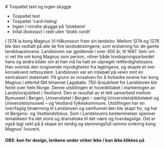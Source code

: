 
 
<Spacer height={20} />
<Container style="initial">
# Tospaltet text og ingen skygge

- Tospaltet text
- Tospaltet 'card-listing'
- Ingen / mindre skygge på 'blokkene'
- Inital (bokstav) i rødt uten 'blokk rundt'

</Container>

<Spacer height={36} />


<Container stil="initial" columns>
I 1274 la kong Magnus VI Håkonsson fram sin landslov. Mellom 1274 og 1276 ble den vedtatt på alle de fire landsdelstingene, som erstatning for de gamle landskapslovene. Landsloven var gjeldende i over 400 år, til 1687. Selv om vi vet lite om kong Magnus som person, vitner både lovskapningsarbeidet hans og andre kilder om at han må ha hatt en utpreget rettferdighetssans. Han overtok den lovgivende myndigheten fra lagtingene, og skapte et mer konsekvent rettssystem. Landsloven var en milepæl på veien mot en sentralisert statsmakt. På grunn av innsatsen for å forbedre lovene har kong Magnus i ettertid fått tilnavnet Lagabøte. 750-årsjubileet for Landsloven blir feiret over hele Norge. Denne utstillingen er hovedtiltaket i markeringen av Landslovsjubileet i Vestland. Den er resultat av et tett samarbeid mellom Bymuseet i Bergen, Universitetet i Bergen – særlig Universitetsbiblioteket og Universitetsmuseet – og Vestland fylkeskommune. Utstillingen har en tverrfaglig tilnærming til Landsloven og samfunnet den ble skapt for, og har et Bergens- og Vestlandsfokus. Som i Landslovens bestemmelser spenner tematikken fra det store og dramatiske til det nære og hverdagslige. Det er også lagt vekt på å skape en verdig og stemningsfull ramme omkring kong Magnus’ livsverk.
</Container>

<Spacer height={30} />

#### OBS: kun for design, lenkene under virker ikke / kan ikke klikkes på

<Spacer height={30} />

<Container>
    <SubMenuCards items={sections.items} columns={2} gap={10} shadow="border border-silver shadow-none hover:border-1" />
</Container>